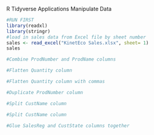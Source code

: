 R Tidyverse Applications
Manipulate Data

```r
#RUN FIRST
library(readxl)
library(stringr)
#load in sales data from Excel file by sheet number
sales <- read_excel("KinetEco Sales.xlsx", sheet= 1)
sales
```

```r
#Combine ProdNumber and ProdName columns

```

```r
#Flatten Quantity column

```

```r
#Flatten Quantity column with commas

```

```r
#Duplicate ProdNumber column

```

```r
#Split CustName column

```

```r
#Split CustName column

```

```r
#Glue SalesReg and CustState columns together

```
